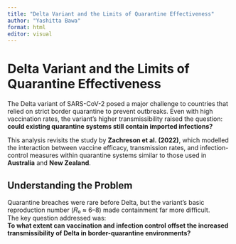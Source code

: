 ```yaml
---
title: "Delta Variant and the Limits of Quarantine Effectiveness"
author: "Yashitta Bawa"
format: html
editor: visual
---
```


# Delta Variant and the Limits of Quarantine Effectiveness

The Delta variant of SARS-CoV-2 posed a major challenge to countries that relied on strict border quarantine to prevent outbreaks. Even with high vaccination rates, the variant’s higher transmissibility raised the question: **could existing quarantine systems still contain imported infections?**

This analysis revisits the study by **Zachreson et al. (2022)**, which modelled the interaction between vaccine efficacy, transmission rates, and infection-control measures within quarantine systems similar to those used in **Australia** and **New Zealand**.

## Understanding the Problem

Quarantine breaches were rare before Delta, but the variant’s basic reproduction number (𝑅₀ ≈ 6–8) made containment far more difficult.  
The key question addressed was:  
**To what extent can vaccination and infection control offset the increased transmissibility of Delta in border-quarantine environments?**

